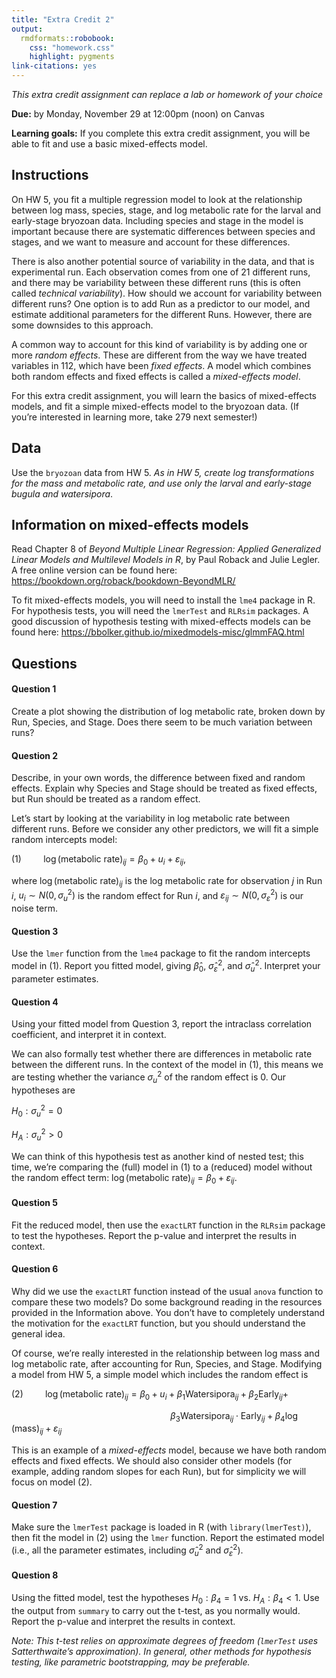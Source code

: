 ```yaml
---
title: "Extra Credit 2"
output: 
  rmdformats::robobook:
    css: "homework.css"
    highlight: pygments
link-citations: yes
---
```


*This extra credit assignment can replace a lab or homework of your choice*

**Due:** by Monday, November 29 at 12:00pm (noon) on Canvas

**Learning goals:** If you complete this extra credit assignment, you will be able to fit and use a basic mixed-effects model.

## Instructions

On HW 5, you fit a multiple regression model to look at the relationship between log mass, species, stage, and log metabolic rate for the larval and early-stage bryozoan data. Including species and stage in the model is important because there are systematic differences between species and stages, and we want to measure and account for these differences.

There is also another potential source of variability in the data, and that is experimental run. Each observation comes from one of 21 different runs, and there may be variability between these different runs (this is often called *technical variability*). How should we account for variability between different runs? One option is to add Run as a predictor to our model, and estimate additional parameters for the different Runs. However, there are some downsides to this approach.

A common way to account for this kind of variability is by adding one or more *random effects*. These are different from the way we have treated variables in 112, which have been *fixed effects*. A model which combines both random effects and fixed effects is called a *mixed-effects model*.

For this extra credit assignment, you will learn the basics of mixed-effects models, and fit a simple mixed-effects model to the bryozoan data. (If you're interested in learning more, take 279 next semester!)

## Data

Use the `bryozoan` data from HW 5. *As in HW 5, create log transformations for the mass and metabolic rate, and use only the larval and early-stage bugula and watersipora*.

## Information on mixed-effects models

Read Chapter 8 of *Beyond Multiple Linear Regression: Applied Generalized Linear Models and Multilevel Models in R*, by Paul Roback and Julie Legler. A free online version can be found here: [https://bookdown.org/roback/bookdown-BeyondMLR/](https://bookdown.org/roback/bookdown-BeyondMLR/)

To fit mixed-effects models, you will need to install the `lme4` package in R. For hypothesis tests, you will need the `lmerTest` and `RLRsim` packages. A good discussion of hypothesis testing with mixed-effects models can be found here: [https://bbolker.github.io/mixedmodels-misc/glmmFAQ.html](https://bbolker.github.io/mixedmodels-misc/glmmFAQ.html)

## Questions

:::{.question}
#### Question 1

Create a plot showing the distribution of log metabolic rate, broken down by Run, Species, and Stage. Does there seem to be much variation between runs?
:::

:::{.question}
#### Question 2

Describe, in your own words, the difference between fixed and random effects. Explain why Species and Stage should be treated as fixed effects, but Run should be treated as a random effect.
:::

Let's start by looking at the variability in log metabolic rate between different runs. Before we consider any other predictors, we will fit a simple random intercepts model:

$(1) \hspace{1cm} \log(\text{metabolic rate})_{ij} = \beta_0 + u_i + \varepsilon_{ij}$,

where $\log(\text{metabolic rate})_{ij}$ is the log metabolic rate for observation $j$ in Run $i$, $u_i \sim N(0, \sigma_u^2)$ is the random effect for Run $i$, and $\varepsilon_{ij} \sim N(0, \sigma_{\varepsilon}^2)$ is our noise term. 

:::{.question}
#### Question 3

Use the `lmer` function from the `lme4` package to fit the random intercepts model in (1). Report you fitted model, giving $\widehat{\beta}_0$, $\widehat{\sigma}_\varepsilon^2$, and $\widehat{\sigma}_u^2$. Interpret your parameter estimates.
:::

:::{.question}
#### Question 4

Using your fitted model from Question 3, report the intraclass correlation coefficient, and interpret it in context.
:::

We can also formally test whether there are differences in metabolic rate between the different runs. In the context of the model in (1), this means we are testing whether the variance $\sigma_u^2$ of the random effect is 0. Our hypotheses are

$H_0: \sigma_u^2 = 0$

$H_A: \sigma_u^2 > 0$

We can think of this hypothesis test as another kind of nested test; this time, we're comparing the (full) model in (1) to a (reduced) model without the random effect term: $\log(\text{metabolic rate})_{ij} = \beta_0 + \varepsilon_{ij}$.

:::{.question}
#### Question 5

Fit the reduced model, then use the `exactLRT` function in the `RLRsim` package to test the hypotheses. Report the p-value and interpret the results in context.
:::

:::{.question}
#### Question 6

Why did we use the `exactLRT` function instead of the usual `anova` function to compare these two models? Do some background reading in the resources provided in the Information above. You don't have to completely understand the motivation for the `exactLRT` function, but you should understand the general idea.
:::

Of course, we're really interested in the relationship between log mass and log metabolic rate, after accounting for Run, Species, and Stage. Modifying a model from HW 5, a simple model which includes the random effect is


$(2) \hspace{1cm} \log(\text{metabolic rate})_{ij} = \beta_0 + u_i + \beta_1 \text{Watersipora}_{ij} + \beta_2 \text{Early}_{ij} +$

$\hspace{7cm} \beta_3 \text{Watersipora}_{ij} \cdot \text{Early}_{ij} + \beta_4 \log(\text{mass})_{ij} + \varepsilon_{ij}$

This is an example of a *mixed-effects* model, because we have both random effects and fixed effects. We should also consider other models (for example, adding random slopes for each Run), but for simplicity we will focus on model (2).

:::{.question}
#### Question 7

Make sure the `lmerTest` package is loaded in R (with `library(lmerTest)`), then fit the model in (2) using the `lmer` function. Report the estimated model (i.e., all the parameter estimates, including $\widehat{\sigma}_u^2$ and $\widehat{\sigma}_\varepsilon^2$).
:::

:::{.question}
#### Question 8

Using the fitted model, test the hypotheses $H_0: \beta_4 = 1$ vs. $H_A: \beta_4 < 1$. Use the output from `summary` to carry out the t-test, as you normally would. Report the p-value and interpret the results in context.

*Note: This t-test relies on approximate degrees of freedom (`lmerTest` uses Satterthwaite's approximation). In general, other methods for hypothesis testing, like parametric bootstrapping, may be preferable.*
:::